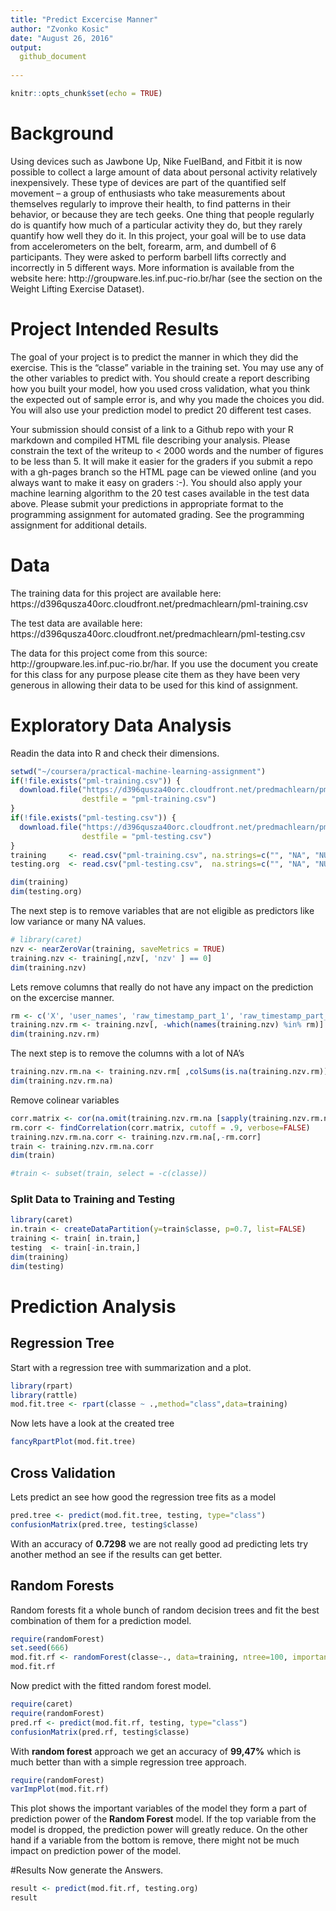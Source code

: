 ```yaml
---
title: "Predict Excercise Manner"
author: "Zvonko Kosic"
date: "August 26, 2016"
output: 
  github_document
    
---
```


```r
knitr::opts_chunk$set(echo = TRUE)
```
# Background

Using devices such as Jawbone Up, Nike FuelBand, and Fitbit it is now possible to collect a large amount of data about personal activity relatively inexpensively. These type of devices are part of the quantified self movement – a group of enthusiasts who take measurements about themselves regularly to improve their health, to find patterns in their behavior, or because they are tech geeks. One thing that people regularly do is quantify how much of a particular activity they do, but they rarely quantify how well they do it. In this project, your goal will be to use data from accelerometers on the belt, forearm, arm, and dumbell of 6 participants. They were asked to perform barbell lifts correctly and incorrectly in 5 different ways. More information is available from the website here: http://groupware.les.inf.puc-rio.br/har (see the section on the Weight Lifting Exercise Dataset).

# Project Intended Results
The goal of your project is to predict the manner in which they did the exercise. This is the “classe” variable in the training set. You may use any of the other variables to predict with. You should create a report describing how you built your model, how you used cross validation, what you think the expected out of sample error is, and why you made the choices you did. You will also use your prediction model to predict 20 different test cases.

Your submission should consist of a link to a Github repo with your R markdown and compiled HTML file describing your analysis. Please constrain the text of the writeup to < 2000 words and the number of figures to be less than 5. It will make it easier for the graders if you submit a repo with a gh-pages branch so the HTML page can be viewed online (and you always want to make it easy on graders :-).
You should also apply your machine learning algorithm to the 20 test cases available in the test data above. Please submit your predictions in appropriate format to the programming assignment for automated grading. See the programming assignment for additional details.

# Data
The training data for this project are available here:
https://d396qusza40orc.cloudfront.net/predmachlearn/pml-training.csv

The test data are available here:
https://d396qusza40orc.cloudfront.net/predmachlearn/pml-testing.csv

The data for this project come from this source: http://groupware.les.inf.puc-rio.br/har. 
If you use the document you create for this class for any purpose please 
cite them as they have been very generous in allowing their data to be used for this kind of assignment.

# Exploratory Data Analysis
Readin the data into R and check their dimensions.
```r
setwd("~/coursera/practical-machine-learning-assignment")
if(!file.exists("pml-training.csv")) {
  download.file("https://d396qusza40orc.cloudfront.net/predmachlearn/pml-training.csv", 
                destfile = "pml-training.csv")
}
if(!file.exists("pml-testing.csv")) {
  download.file("https://d396qusza40orc.cloudfront.net/predmachlearn/pml-testing.csv", 
                destfile = "pml-testing.csv")
}
training     <- read.csv("pml-training.csv", na.strings=c("", "NA", "NULL"))
testing.org  <- read.csv("pml-testing.csv",  na.strings=c("", "NA", "NULL"))

dim(training)
dim(testing.org)
```
The next step is to remove variables that are not eligible as predictors like low variance or many 
NA values. 

```r
# library(caret)
nzv <- nearZeroVar(training, saveMetrics = TRUE)
training.nzv <- training[,nzv[, 'nzv' ] == 0]
dim(training.nzv)
```
Lets remove columns that really do not have any impact on the prediction on the excercise manner.
```r
rm <- c('X', 'user_names', 'raw_timestamp_part_1', 'raw_timestamp_part_2', 'cvtd_timestamp', 'new_windows', 'num_window')
training.nzv.rm <- training.nzv[, -which(names(training.nzv) %in% rm)]
dim(training.nzv.rm)
```
The next step is to remove the columns with a lot of NA's
```r
training.nzv.rm.na <- training.nzv.rm[ ,colSums(is.na(training.nzv.rm)) == 0]
dim(training.nzv.rm.na)
```
Remove colinear variables
```r
corr.matrix <- cor(na.omit(training.nzv.rm.na [sapply(training.nzv.rm.na, is.numeric )]))
rm.corr <- findCorrelation(corr.matrix, cutoff = .9, verbose=FALSE)
training.nzv.rm.na.corr <- training.nzv.rm.na[,-rm.corr]
train <- training.nzv.rm.na.corr
dim(train)
```

```r
#train <- subset(train, select = -c(classe))
```
### Split Data to Training and Testing
```r
library(caret)
in.train <- createDataPartition(y=train$classe, p=0.7, list=FALSE)
training <- train[ in.train,]
testing  <- train[-in.train,]
dim(training)
dim(testing)
```
# Prediction Analysis
## Regression Tree
Start with a regression tree with summarization and a plot.
```r
library(rpart)
library(rattle)
mod.fit.tree <- rpart(classe ~ .,method="class",data=training)
```
Now lets have a look at the created tree
```r
fancyRpartPlot(mod.fit.tree)
```

## Cross Validation
Lets predict an see how good the regression tree fits as a model
```r
pred.tree <- predict(mod.fit.tree, testing, type="class")
confusionMatrix(pred.tree, testing$classe)
```
With an accuracy of **0.7298** we are not really good ad predicting lets try another
method an see if the results can get better.

## Random Forests
Random forests fit a whole bunch of random decision trees and fit the best combination
of them for a prediction model.
```r
require(randomForest)
set.seed(666)
mod.fit.rf <- randomForest(classe~., data=training, ntree=100, importance=TRUE)
mod.fit.rf
```
Now predict with the fitted random forest model.
```r
require(caret)
require(randomForest)
pred.rf <- predict(mod.fit.rf, testing, type="class")
confusionMatrix(pred.rf, testing$classe)
```
With **random forest** approach we get an accuracy of **99,47%** which is much better
than with a simple regression tree approach. 
```r
require(randomForest)
varImpPlot(mod.fit.rf)
```
This plot shows the important variables of the model they form a part of prediction power of the **Random Forest** model. If the top variable from the model is dropped, the prediction power will greatly reduce. On the other hand if a variable from the bottom is remove, there might not be much impact on prediction power of the model.

#Results
Now generate the Answers.
```r
result <- predict(mod.fit.rf, testing.org)
result

```


